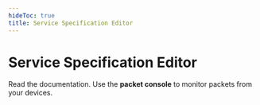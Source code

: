 ```yaml
---
hideToc: true
title: Service Specification Editor
---
```



# Service Specification Editor

Read the <ServiceSpecificationButton /> documentation. 
Use the <strong>packet console</strong> to monitor packets from your devices.

<ServiceSpecificationEditor />

